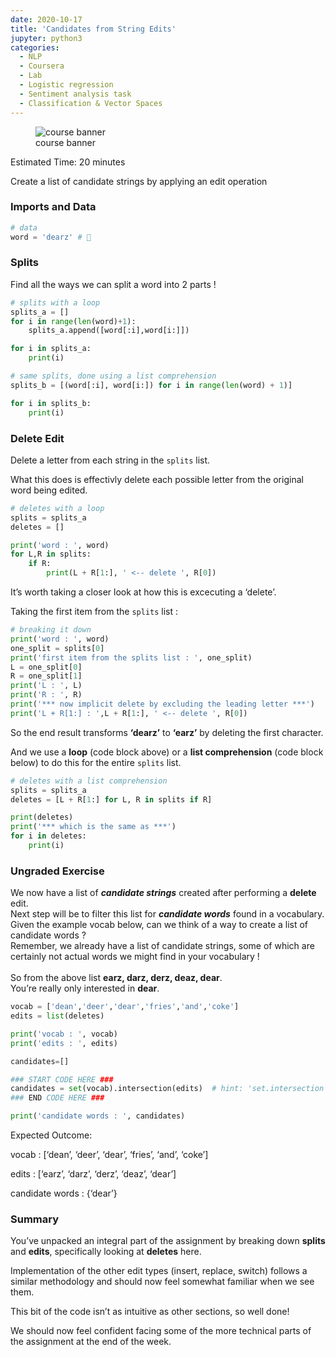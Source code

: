 ```yaml
---
date: 2020-10-17
title: 'Candidates from String Edits'
jupyter: python3
categories: 
  - NLP 
  - Coursera 
  - Lab
  - Logistic regression
  - Sentiment analysis task
  - Classification & Vector Spaces
---
```


::: {.column-margin .nolightbox}
![course banner](/images/Course-Logo-2-3.webp)
:::

Estimated Time: 20 minutes


Create a list of candidate strings by applying an edit operation

### Imports and Data


```python
# data
word = 'dearz' # 🦌
```

### Splits

Find all the ways we can split a word into 2 parts !

```python
# splits with a loop
splits_a = []
for i in range(len(word)+1):
    splits_a.append([word[:i],word[i:]])

for i in splits_a:
    print(i)
```

```python
# same splits, done using a list comprehension
splits_b = [(word[:i], word[i:]) for i in range(len(word) + 1)]

for i in splits_b:
    print(i)
```

### Delete Edit

Delete a letter from each string in the `splits` list.


What this does is effectivly delete each possible letter from the original word being edited. 

```python
# deletes with a loop
splits = splits_a
deletes = []

print('word : ', word)
for L,R in splits:
    if R:
        print(L + R[1:], ' <-- delete ', R[0])
```

It's worth taking a closer look at how this is excecuting a 'delete'.


Taking the first item from the `splits` list :

```python
# breaking it down
print('word : ', word)
one_split = splits[0]
print('first item from the splits list : ', one_split)
L = one_split[0]
R = one_split[1]
print('L : ', L)
print('R : ', R)
print('*** now implicit delete by excluding the leading letter ***')
print('L + R[1:] : ',L + R[1:], ' <-- delete ', R[0])
```

So the end result transforms **'dearz'** to **'earz'** by deleting the first character.


And we use a **loop** (code block above) or a **list comprehension** (code block below) to do this for the entire `splits` list.

```python
# deletes with a list comprehension
splits = splits_a
deletes = [L + R[1:] for L, R in splits if R]

print(deletes)
print('*** which is the same as ***')
for i in deletes:
    print(i)
```

### Ungraded Exercise
We now have a list of ***candidate strings*** created after performing a **delete** edit.
<br>
Next step will be to filter this list for ***candidate words*** found in a vocabulary.
<br>
Given the example vocab below, can we think of a way to create a list of candidate words ? 
<br>
Remember, we already have a list of candidate strings, some of which are certainly not actual words we might find in your vocabulary !
<br>
<br>
So from the above list **earz, darz, derz, deaz, dear**. 
<br>
You're really only interested in **dear**.

```python
vocab = ['dean','deer','dear','fries','and','coke']
edits = list(deletes)

print('vocab : ', vocab)
print('edits : ', edits)

candidates=[]

### START CODE HERE ###
candidates = set(vocab).intersection(edits)  # hint: 'set.intersection'
### END CODE HERE ###

print('candidate words : ', candidates)
```

Expected Outcome:

vocab :  ['dean', 'deer', 'dear', 'fries', 'and', 'coke']

edits :  ['earz', 'darz', 'derz', 'deaz', 'dear']


candidate words :  {'dear'}

### Summary
You've unpacked an integral part of the assignment by breaking down **splits** and **edits**, specifically looking at **deletes** here.


Implementation of the other edit types (insert, replace, switch) follows a similar methodology and should now feel somewhat familiar when we see them.



This bit of the code isn't as intuitive as other sections, so well done!


We should now feel confident facing some of the more technical parts of the assignment at the end of the week.

